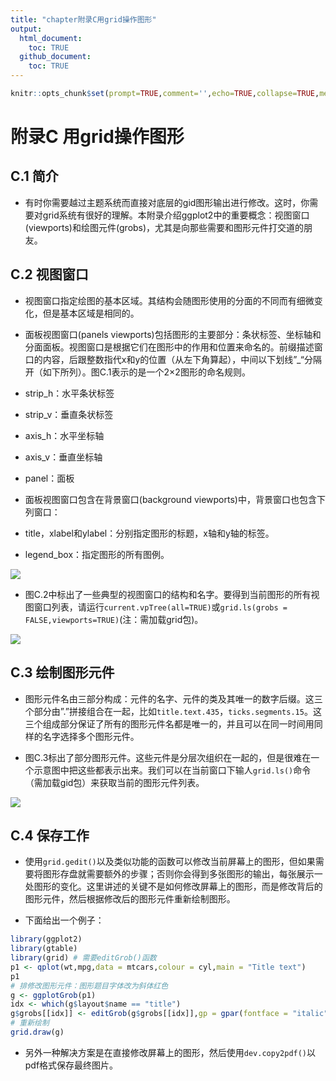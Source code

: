 ```yaml
---
title: "chapter附录C用grid操作图形"
output:
  html_document:
    toc: TRUE
  github_document:
    toc: TRUE
---
```


```r
knitr::opts_chunk$set(prompt=TRUE,comment='',echo=TRUE,collapse=TRUE,message=FALSE,warning=FALSE)
```

# 附录C 用grid操作图形

## C.1 简介

-   有时你需要越过主题系统而直接对底层的gid图形输出进行修改。这时，你需要对grid系统有很好的理解。本附录介绍ggplot2中的重要概念：视图窗口(viewports)和绘图元件(grobs)，尤其是向那些需要和图形元件打交道的朋友。

## C.2 视图窗口

-   视图窗口指定绘图的基本区域。其结构会随图形使用的分面的不同而有细微变化，但是基本区域是相同的。

-   面板视图窗口(panels viewports)包括图形的主要部分：条状标签、坐标轴和分面面板。视图窗口是根据它们在图形中的作用和位置来命名的。前缀描述窗口的内容，后跟整数指代x和y的位置（从左下角算起），中间以下划线"\_"分隔开（如下所列）。图C.1表示的是一个2×2图形的命名规则。

-   strip_h：水平条状标签

-   strip_v：垂直条状标签

-   axis_h：水平坐标轴

-   axis_v：垂直坐标轴

-   panel：面板

-   面板视图窗口包含在背景窗口(background viewports)中，背景窗口也包含下列窗口：

-   title，xlabel和ylabel：分别指定图形的标题，x轴和y轴的标签。

-   legend_box：指定图形的所有图例。

![](images/iShot_2023-01-04_12.46.14.png)

-   图C.2中标出了一些典型的视图窗口的结构和名字。要得到当前图形的所有视图窗口列表，请运行`current.vpTree(all=TRUE)`或`grid.ls(grobs = FALSE,viewports=TRUE)`(注：需加载grid包)。

![](images/iShot_2023-01-04_12.47.33.png)

## C.3 绘制图形元件

-   图形元件名由三部分构成：元件的名字、元件的类及其唯一的数字后缀。这三个部分由"."拼接组合在一起，比如`title.text.435`，`ticks.segments.15`。这三个组成部分保证了所有的图形元件名都是唯一的，并且可以在同一时间用同样的名字选择多个图形元件。

-   图C.3标出了部分图形元件。这些元件是分层次组织在一起的，但是很难在一个示意图中把这些都表示出来。我们可以在当前窗口下输人`grid.ls()`命令（需加载gid包）来获取当前的图形元件列表。

![](images/iShot_2023-01-04_12.49.15.png)

## C.4 保存工作

- 使用`grid.gedit()`以及类似功能的函数可以修改当前屏幕上的图形，但如果需要将图形存盘就需要额外的步骤；否则你会得到多张图形的输出，每张展示一处图形的变化。这里讲述的关键不是如何修改屏幕上的图形，而是修改背后的图形元件，然后根据修改后的图形元件重新绘制图形。

- 下面给出一个例子：

```r
library(ggplot2)
library(gtable)
library(grid) # 需要editGrob()函数
p1 <- qplot(wt,mpg,data = mtcars,colour = cyl,main = "Title text")
p1
# 排修改图形元件：图形题目字体改为斜体红色
g <- ggplotGrob(p1)
idx <- which(g$layout$name == "title")
g$grobs[[idx]] <- editGrob(g$grobs[[idx]],gp = gpar(fontface = "italic",col="red"))
# 重新绘制
grid.draw(g)
```

- 另外一种解决方案是在直接修改屏幕上的图形，然后使用`dev.copy2pdf()`以pdf格式保存最终图片。
